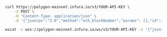 
<Tabs>
  <TabItem value="cURL">

```bash
curl https://polygon-mainnet.infura.io/v3/YOUR-API-KEY \
    -X POST \
    -H "Content-Type: application/json" \
    -d '{"jsonrpc":"2.0","method":"eth_blockNumber","params": [],"id":1}'
```

  </TabItem>
  <TabItem value="WSS">

```bash
wscat -c wss://polygon-mainnet.infura.io/ws/v3/YOUR-API-KEY -x '{"jsonrpc":"2.0","method":"eth_blockNumber","params":[],"id":1}'
```

  </TabItem>

</Tabs>

